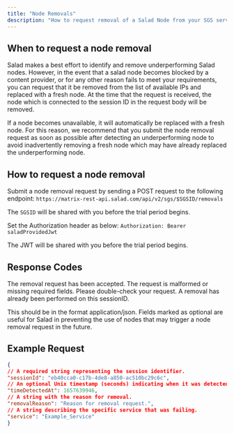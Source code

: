 ---
title: "Node Removals"
description: "How to request removal of a Salad Node from your SGS server"
---

## When to request a node removal
Salad makes a best effort to identify and remove underperforming Salad nodes. However, in the event that a salad node becomes blocked by a content provider, or for any other reason fails to meet your requirements, you can request that it be removed from the list of available IPs and replaced with a fresh node. At the time that the request is received, the node which is connected to the session ID in the request body will be removed.

If a node becomes unavailable, it will automatically be replaced with a fresh node. For this reason, we recommend that you submit the node removal request as soon as possible after detecting an underperforming node to avoid inadvertently removing a fresh node which may have already replaced the underperforming node.

## How to request a node removal
Submit a node removal request by sending a POST request to the following endpoint:
`https://matrix-rest-api.salad.com/api/v2/sgs/$SGSID/removals`

The `SGSID` will be shared with you before the trial period begins.

Set the Authorization header as below:
`Authorization: Bearer saladProvidedJwt`

The JWT will be shared with you before the trial period begins.
## Response Codes
<AccordionGroup>
  <Accordion title="202 Accepted">
    The removal request has been accepted.
  </Accordion>

  <Accordion title="400 Bad Request">
    The request is malformed or missing required fields. Please double-check your request.
  </Accordion>

  <Accordion title="409 Conflict">
    A removal has already been performed on this sessionID.
  </Accordion>
</AccordionGroup>


<Note>This should be in the format application/json. Fields marked as optional are useful for Salad in preventing the use of nodes that may trigger a node removal request in the future.</Note>

## Example Request
``` JSON node_removal.json
{
// A required string representing the session identifier.
"sessionId": "eb40cca0-c17b-4de8-a850-ac510bc29c6c",
// An optional Unix timestamp (seconds) indicating when it was detected as bad.
"timeDetectedAt": 1657639946,
// A string with the reason for removal.
"removalReason": "Reason for removal request.",
// A string describing the specific service that was failing.
"service": "Example_Service"
}
```